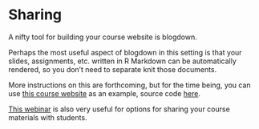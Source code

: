 # Sharing {#sharing}

A nifty tool for building your course website is blogdown.

Perhaps the most useful aspect of blogdown in this setting is that your slides, assignments, etc. written in R Markdown can be automatically rendered, so you don’t need to separate knit those documents.

More instructions on this are forthcoming, but for the time being, you can use [this course website](http://introds.org/) as an example, source code [here](https://github.com/ids-s1-19/website).

[This webinar](https://resources.rstudio.com/webinars/sharing-on-short-notice-how-to-get-your-materials-online-with-r-markdown) is also very useful for options for sharing your course materials with students.
